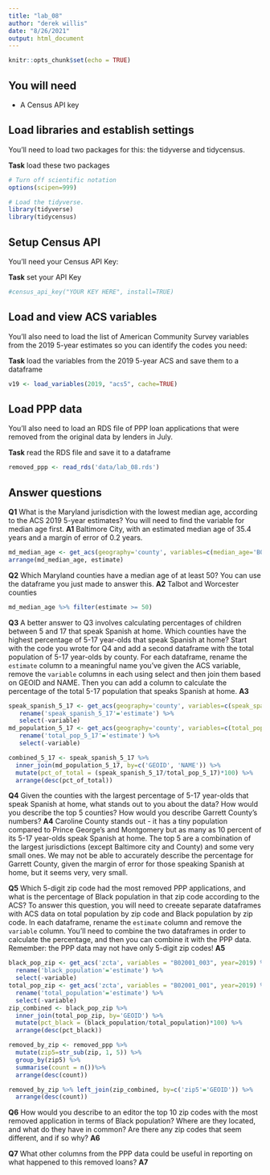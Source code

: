 ```yaml
---
title: "lab_08"
author: "derek willis"
date: "8/26/2021"
output: html_document
---
```


```r
knitr::opts_chunk$set(echo = TRUE)
```

## You will need

* A Census API key

## Load libraries and establish settings

You'll need to load two packages for this: the tidyverse and tidycensus.

**Task** load these two packages

```r
# Turn off scientific notation
options(scipen=999)

# Load the tidyverse.
library(tidyverse)
library(tidycensus)
```

## Setup Census API

You'll need your Census API Key:

**Task** set your API Key

```r
#census_api_key("YOUR KEY HERE", install=TRUE)
```

## Load and view ACS variables

You'll also need to load the list of American Community Survey variables from the 2019 5-year estimates so you can identify the codes you need:

**Task** load the variables from the 2019 5-year ACS and save them to a dataframe

```r
v19 <- load_variables(2019, "acs5", cache=TRUE)
```

## Load PPP data

You'll also need to load an RDS file of PPP loan applications that were removed from the original data by lenders in July.

**Task** read the RDS file and save it to a dataframe

```r
removed_ppp <- read_rds('data/lab_08.rds')
```

## Answer questions

**Q1** What is the Maryland jurisdiction with the lowest median age, according to the ACS 2019 5-year estimates? You will need to find the variable for median age first.
**A1** Baltimore City, with an estimated median age of 35.4 years and a margin of error of 0.2 years.

```r
md_median_age <- get_acs(geography='county', variables=c(median_age='B01002_001'), state='MD')
arrange(md_median_age, estimate)
```

**Q2** Which Maryland counties have a median age of at least 50? You can use the dataframe you just made to answer this.
**A2** Talbot and Worcester counties

```r
md_median_age %>% filter(estimate >= 50)
```

**Q3** A better answer to Q3 involves calculating percentages of children between 5 and 17 that speak Spanish at home. Which counties have the highest percentage of 5-17 year-olds that speak Spanish at home? Start with the code you wrote for Q4 and add a second dataframe with the total population of 5-17 year-olds by county. For each dataframe, rename the `estimate` column to a meaningful name you've given the ACS variable, remove the `variable` columns in each using select and then join them based on GEOID and NAME. Then you can add a column to calculate the percentage of the total 5-17 population that speaks Spanish at home.
**A3**

```r
speak_spanish_5_17 <- get_acs(geography='county', variables=c(speak_spanish_5_17='B16007_004'), state='MD') %>%
   rename('speak_spanish_5_17'='estimate') %>%
   select(-variable)
md_population_5_17 <- get_acs(geography='county', variables=c(total_pop_5_17='B16007_002'), state='MD') %>%
   rename('total_pop_5_17'='estimate') %>%
   select(-variable)

combined_5_17 <- speak_spanish_5_17 %>%
  inner_join(md_population_5_17, by=c('GEOID', 'NAME')) %>%
  mutate(pct_of_total = (speak_spanish_5_17/total_pop_5_17)*100) %>%
  arrange(desc(pct_of_total))
```

**Q4** Given the counties with the largest percentage of 5-17 year-olds that speak Spanish at home, what stands out to you about the data? How would you describe the top 5 counties? How would you describe Garrett County's numbers?
**A4** Caroline County stands out - it has a tiny population compared to Prince George's and Montgomery but as many as 10 percent of its 5-17 year-olds speak Spanish at home. The top 5 are a combination of the largest jurisdictions (except Baltimore city and County) and some very small ones. We may not be able to accurately describe the percentage for Garrett County, given the margin of error for those speaking Spanish at home, but it seems very, very small.

**Q5** Which 5-digit zip code had the most removed PPP applications, and what is the percentage of Black population in that zip code according to the ACS? To answer this question, you will need to creeate separate dataframes with ACS data on total population by zip code and Black population by zip code. In each dataframe, rename the `estimate` column and remove the `variable` column. You'll need to combine the two dataframes in order to calculate the percentage, and then you can combine it with the PPP data. Remember: the PPP data may not have only 5-digit zip codes!
**A5**

```r
black_pop_zip <- get_acs('zcta', variables = "B02001_003", year=2019) %>%
  rename('black_population'='estimate') %>%
  select(-variable)
total_pop_zip <- get_acs('zcta', variables = "B02001_001", year=2019) %>%
  rename('total_population'='estimate') %>%
  select(-variable)
zip_combined <- black_pop_zip %>%
  inner_join(total_pop_zip, by='GEOID') %>%
  mutate(pct_black = (black_population/total_population)*100) %>%
  arrange(desc(pct_black))

removed_by_zip <- removed_ppp %>%
  mutate(zip5=str_sub(zip, 1, 5)) %>%
  group_by(zip5) %>%
  summarise(count = n())%>%
  arrange(desc(count))

removed_by_zip %>% left_join(zip_combined, by=c('zip5'='GEOID')) %>%
  arrange(desc(count))
```

**Q6** How would you describe to an editor the top 10 zip codes with the most removed application in terms of Black population? Where are they located, and what do they have in common? Are there any zip codes that seem different, and if so why?
**A6**

**Q7** What other columns from the PPP data could be useful in reporting on what happened to this removed loans?
**A7**

